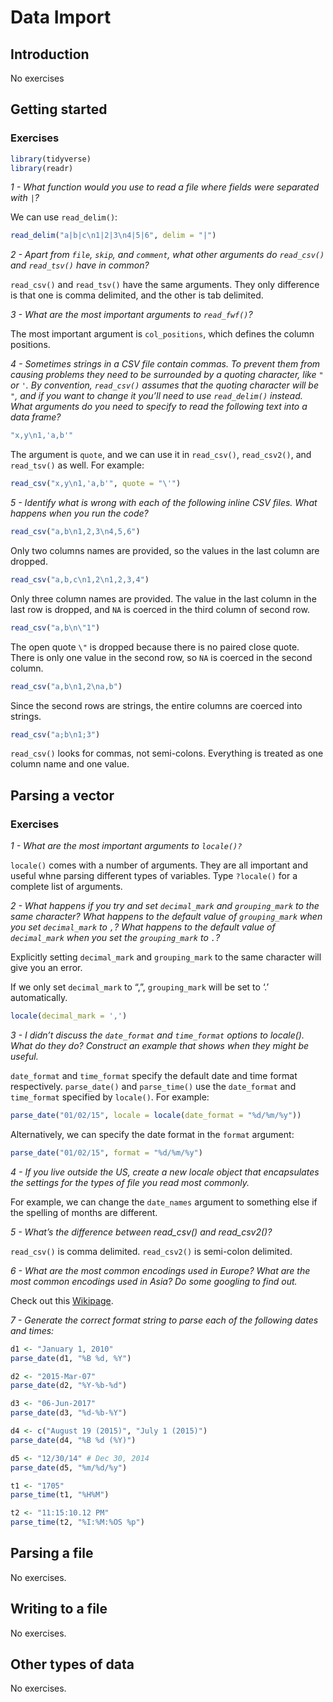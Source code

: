 # Data Import

## Introduction

No exercises

## Getting started

### Exercises

```{r message = FALSE, warning = FALSE}
library(tidyverse)
library(readr)
```

*1 - What function would you use to read a file where fields were separated with `|`?*

We can use `read_delim()`:

```{r}
read_delim("a|b|c\n1|2|3\n4|5|6", delim = "|")
```

*2 - Apart from `file`, `skip`, and `comment`, what other arguments do `read_csv()` and `read_tsv()` have in common?*

`read_csv()` and `read_tsv()` have the same arguments. They only difference is that one is comma delimited, and the other is tab delimited.

*3 - What are the most important arguments to `read_fwf()`?*

The most important argument is `col_positions`, which defines the column positions.

*4 - Sometimes strings in a CSV file contain commas. To prevent them from causing problems they need to be surrounded by a quoting character, like `"` or `'`. By convention, `read_csv()` assumes that the quoting character will be `"`, and if you want to change it you'll need to use `read_delim()` instead. What arguments do you need to specify to read the following text into a data frame?*

```{r eval = FALSE}
"x,y\n1,'a,b'"
```


The argument is `quote`, and we can use it in `read_csv()`, `read_csv2()`, and `read_tsv()` as well. For example:

```{r}
read_csv("x,y\n1,'a,b'", quote = "\'")
```

*5 - Identify what is wrong with each of the following inline CSV files. What happens when you run the code?*

```{r}
read_csv("a,b\n1,2,3\n4,5,6")
```

Only two columns names are provided, so the values in the last column are dropped.

```{r}
read_csv("a,b,c\n1,2\n1,2,3,4")
```

Only three column names are provided. The value in the last column in the last row is dropped, and `NA` is coerced in the third column of second row.

```{r}
read_csv("a,b\n\"1")
```

The open quote `\"` is dropped because there is no paired close quote. There is only one value in the second row, so `NA` is coerced in the second column.

```{r}
read_csv("a,b\n1,2\na,b")
```

Since the second rows are strings, the entire columns are coerced into strings.

```{r}
read_csv("a;b\n1;3")
```

`read_csv()` looks for commas, not semi-colons. Everything is treated as one column name and one value.

## Parsing a vector

### Exercises

*1 - What are the most important arguments to `locale()?`*

`locale()` comes with a number of arguments. They are all important and useful whne parsing different types of variables. Type `?locale()` for a complete list of arguments.

*2 - What happens if you try and set `decimal_mark` and `grouping_mark` to the same character? What happens to the default value of `grouping_mark` when you set `decimal_mark` to `,`? What happens to the default value of `decimal_mark` when you set the `grouping_mark` to `.`?*

Explicitly setting `decimal_mark` and `grouping_mark` to the same character will give you an error.

If we only set `decimal_mark` to ",", `grouping_mark` will be set to '.' automatically.

```{r}
locale(decimal_mark = ',')
```

*3 - I didn't discuss the `date_format` and `time_format` options to locale(). What do they do? Construct an example that shows when they might be useful.*

`date_format` and `time_format` specify the default date and time format respectively. `parse_date()` and `parse_time()` use the `date_format` and `time_format` specified by `locale()`. For example:

```{r}
parse_date("01/02/15", locale = locale(date_format = "%d/%m/%y"))
```

Alternatively, we can specify the date format in the `format` argument:

```{r}
parse_date("01/02/15", format = "%d/%m/%y")
```

*4 - If you live outside the US, create a new locale object that encapsulates the settings for the types of file you read most commonly.*

For example, we can change the `date_names` argument to something else if the spelling of months are different.

*5 - What's the difference between read_csv() and read_csv2()?*

`read_csv()` is comma delimited. `read_csv2()` is semi-colon delimited.

*6 - What are the most common encodings used in Europe? What are the most common encodings used in Asia? Do some googling to find out.*

Check out this [Wikipage](https://en.wikipedia.org/wiki/Character_encoding).

*7 - Generate the correct format string to parse each of the following dates and times:*

```{r}
d1 <- "January 1, 2010"
parse_date(d1, "%B %d, %Y")
```

```{r}
d2 <- "2015-Mar-07"
parse_date(d2, "%Y-%b-%d")
```

```{r}
d3 <- "06-Jun-2017"
parse_date(d3, "%d-%b-%Y")
```

```{r}
d4 <- c("August 19 (2015)", "July 1 (2015)")
parse_date(d4, "%B %d (%Y)")
```

```{r}
d5 <- "12/30/14" # Dec 30, 2014
parse_date(d5, "%m/%d/%y")
```

```{r}
t1 <- "1705"
parse_time(t1, "%H%M")
```

```{r}
t2 <- "11:15:10.12 PM"
parse_time(t2, "%I:%M:%OS %p")
```

## Parsing a file

No exercises.

## Writing to a file

No exercises.

## Other types of data

No exercises.
